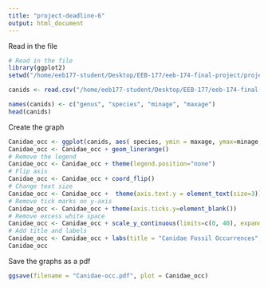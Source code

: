 ```yaml
---
title: "project-deadline-6"
output: html_document
---
```


Read in the file
```r
# Read in the file
library(ggplot2)
setwd("/home/eeb177-student/Desktop/EEB-177/eeb-174-final-project/project-deadline-6/")

canids <- read.csv("/home/eeb177-student/Desktop/EEB-177/eeb-174-final-project/project-deadline-6/Canidae-ranges.csv", header =F, as.is = T)

names(canids) <- c("genus", "species", "minage", "maxage")
head(canids)
```

Create the graph
```r
Canidae_occ <- ggplot(canids, aes( species, ymin = maxage, ymax=minage, colour = genus))
Canidae_occ <- Canidae_occ + geom_linerange()
# Remove the legend
Canidae_occ <- Canidae_occ + theme(legend.position="none") 
# Flip axis
Canidae_occ <- Canidae_occ + coord_flip() 
# Change text size
Canidae_occ <- Canidae_occ +  theme(axis.text.y = element_text(size=3)) 
# Remove tick marks on y-axis
Canidae_occ <- Canidae_occ + theme(axis.ticks.y=element_blank()) 
# Remove excess white space
Canidae_occ <- Canidae_occ + scale_y_continuous(limits=c(0, 40), expand = c(0, 0), breaks=c(0, 10, 20, 30, 40)) 
# Add title and labels
Canidae_occ <- Canidae_occ + labs(title = "Canidae Fossil Occurrences", x = "Species", y = "Ma ago") + theme(plot.title = element_text(hjust = 0.5, size=22, face = "bold"), axis.title =element_text(size=20))  
Canidae_occ
```

Save the graphs as a pdf
```r
ggsave(filename = "Canidae-occ.pdf", plot = Canidae_occ)
```